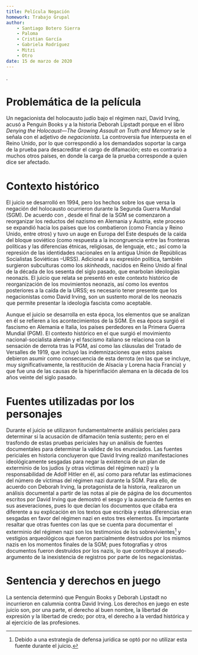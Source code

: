 ```yaml
---
title: Película Negación
homework: Trabajo Grupal
author:
    - Santiago Botero Sierra
    - Paloma
    - Cristian García
    - Gabriela Rodríguez
    - Mitzi
    - Otro
date: 15 de marzo de 2020
---
```


\fullcite{vid:negacion}.

# Problemática de la película

Un negacionista del holocausto judío bajo el régimen nazi, David Irving, acusó a
Penguin Books y a la historia Deborah Lipstadt porque en el libro *Denying the
Holocaust—The Growing Assault on Truth and Memory* se le señala con el adjetivo
de *negacionista*. La controversia fue interpuesta en el Reino Unido, por lo que
correspondió a los demandados soportar la carga de la prueba para desacreditar
el cargo de difamación; esto es contrario a muchos otros países, en donde la
carga de la prueba corresponde a quien dice ser afectado.\autocite{vid:negacion}

# Contexto histórico

El juicio se desarrolló en 1994, pero los hechos sobre los que versa la negación
del holocausto ocurrieron durante la Segunda Guerra Mundial (SGM). De acuerdo
con  \citeauthor{art:neonazis}, desde el final de la SGM se comenzaron a
reorganizar los reductos del nazismo en Alemania y Austria, este proceso se
expandió hacia los países que los combatieron (como Francia y Reino Unido, entre
otros) y tuvo un auge en Europa del Este después de la caída del bloque
soviético (como respuesta a la incongruencia entre las fronteras políticas y las
diferencias étnicas, religiosas, de lenguaje, etc.; así como la represión de las
identidades nacionales en la antigua Unión de Repúblicas Socialistas  Soviéticas
--URSS).\autocite{art:neonazis} Adicional a su expresión política, también
surgieron subculturas como los *skinheads*, nacidos en Reino Unido al final de
la década de los sesenta del siglo pasado, que enarbolan ideologías neonazis. El
juicio que relata \citetitle{vid:negacion} se presentó en este contexto
histórico de reorganización de los movimientos neonazis, así como los eventos
posteriores a la caída de la URSS; es necesario tener presente que los
negacionistas como David Irving, son un sustento moral de los neonazis que
permite presentar la ideología fascista como aceptable.

Aunque el juicio se desarrolla en esta época, los elementos que se analizan en
él se refieren a los acontecimientos de la SGM. En esa época surgió el fascismo
en Alemania e Italia, los países perdedores en la Primera Guerra Mundial (PGM).
El  contexto histórico en el que surgió el movimiento nacional-socialista alemán
y  el fascismo italiano se relaciona con la sensación de derrota tras la PGM,
así como las cláusulas del Tratado de Versalles de 1919, que incluyó las
indemnizaciones que estos países debieron asumir como consecuencia de esta
derrota (en las que se incluye, muy significativamente, la restitución de
Alsacia y  Lorena hacia Francia) y que fue una de las causas de la
hiperinflación alemana en la década de los años veinte del siglo pasado.

# Fuentes utilizadas por los personajes

Durante el juicio se utilizaron fundamentalmente análisis periciales para
determinar si la acusación de difamación tenía sustento; pero en el trasfondo de
estas pruebas periciales hay un análisis de fuentes documentales para determinar
la validez de los enunciados. Las fuentes periciales en historia concluyeron que
David Irving realizó manifestaciones ideológicamente sesgadas para negar la
existencia de un plan de exterminio de los judíos (y otras víctimas del régimen
nazi) y la responsabilidad de Adolf Hitler en él, así como para refutar las
estimaciones del número de víctimas del régimen nazi durante la SGM. Para ello,
de acuerdo con Deborah Irving, la protagonista de la historia, realizaron un
análisis documental a partir de las notas al pie de página de los documentos
escritos por David Irving que demostró el sesgo y la ausencia de fuentes en sus
aseveraciones, pues lo que decían los documentos que citaba era diferente a su
explicación en los textos que escribía y estas diferencias eran sesgadas en
favor del régimen nazi en estos tres elementos.\autocite{vid:negacionistas} Es
importante resaltar que otras fuentes con las que se cuenta para documentar el
exterminio del régimen nazi son los testimonios de los sobrevivientes[^Testigos]
y vestigios arqueológicos que fueron parcialmente destruidos por los mismos
nazis en los momentos finales de la SGM; pues fotografías y otros documentos
fueron destruidos por los nazis, lo que contribuye al pseudo-argumento de la
inexistencia de registros por parte de los negacionistas.

[^Testigos]: Debido a una estrategia de defensa jurídica se optó por no utilizar
esta fuente durante el juicio.

# Sentencia y derechos en juego

La sentencia determinó que Penguin Books y Deborah Lipstadt no incurrieron en
calumnia contra David Irving. Los derechos en juego en este juicio son, por una
parte, el derecho al buen nombre, la libertad de expresión y la libertad de
credo; por otra, el derecho a la verdad histórica y al ejercicio de las
profesiones.
